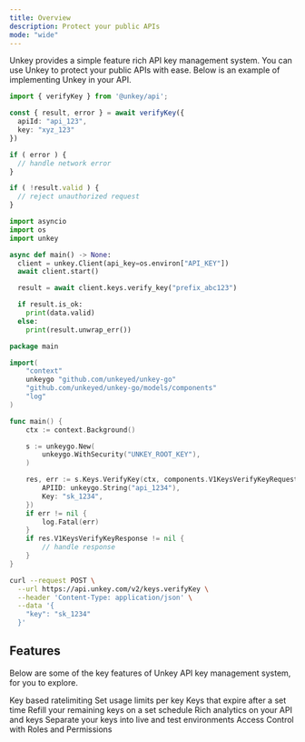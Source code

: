 ```yaml
---
title: Overview
description: Protect your public APIs
mode: "wide"
---
```


Unkey provides a simple feature rich API key management system. You can use Unkey to protect your public APIs with ease. Below is an example of implementing Unkey in your API.

<CodeGroup>

```ts Typescript
import { verifyKey } from '@unkey/api';

const { result, error } = await verifyKey({
  apiId: "api_123",
  key: "xyz_123"
})

if ( error ) {
  // handle network error
}

if ( !result.valid ) {
  // reject unauthorized request
}
```

```py Python
import asyncio
import os
import unkey

async def main() -> None:
  client = unkey.Client(api_key=os.environ["API_KEY"])
  await client.start()

  result = await client.keys.verify_key("prefix_abc123")

  if result.is_ok:
    print(data.valid)
  else:
    print(result.unwrap_err())

```
```go Golang
package main

import(
	"context"
	unkeygo "github.com/unkeyed/unkey-go"
	"github.com/unkeyed/unkey-go/models/components"
	"log"
)

func main() {
    ctx := context.Background()

    s := unkeygo.New(
        unkeygo.WithSecurity("UNKEY_ROOT_KEY"),
    )

    res, err := s.Keys.VerifyKey(ctx, components.V1KeysVerifyKeyRequest{
        APIID: unkeygo.String("api_1234"),
        Key: "sk_1234",
    })
    if err != nil {
        log.Fatal(err)
    }
    if res.V1KeysVerifyKeyResponse != nil {
        // handle response
    }
}
```
```bash cURL
curl --request POST \
  --url https://api.unkey.com/v2/keys.verifyKey \
  --header 'Content-Type: application/json' \
  --data '{
    "key": "sk_1234"
  }'
```


</CodeGroup>

## Features

Below are some of the key features of Unkey API key management system, for you to explore.

<CardGroup cols={2}>
  <Card title="Ratelimiting" href="/apis/features/ratelimiting"  >
   Key based ratelimiting
  </Card>
  <Card title="Usage limited keys"  href="/apis/features/remaining">
    Set usage limits per key
  </Card>
   <Card title="Temporary Keys"  href="/apis/features/temp-keys">
    Keys that expire after a set time
  </Card>
  <Card title="Refillable Keys"  href="/apis/features/refill">
   Refill your remaining keys on a set schedule
 </Card>
 <Card title="Analytics"  href="/apis/features/analytics">
  Rich analytics on your API and keys
</Card>
<Card title="Environments"  href="/apis/features/environments">
 Separate your keys into live and test environments
</Card>
<Card title="Authorization"  href="/apis/features/authorization/introduction">
 Access Control with Roles and Permissions
</Card>
  </CardGroup>
